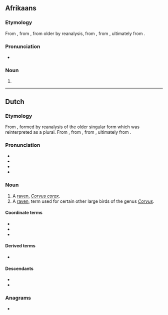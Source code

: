 {{also|Raaf|RAAF}}
==Afrikaans==

===Etymology===
From {{inh|af|nl|raaf}}, from {{inh|af|dum|rāve}}, from older {{m|dum|rāven}} by reanalysis, from {{inh|af|odt|*ravan}}, from {{inh|af|gem-pro|*hrabnaz}}, ultimately from {{der|af|ine-pro|*ḱorh₂-}}.

===Pronunciation===
* {{IPA|af|/rɑːf/}}

===Noun===
{{af-noun|rawe}}

# {{l|en|raven}}

{{topics|af|Birds}}

----

==Dutch==

===Etymology===
From {{inh|nl|dum|rāve}}, formed by reanalysis of the older singular form {{m|dum|rāven}} which was reinterpreted as a plural. From {{inh|nl|odt|ravan}}, from {{inh|nl|gmw-pro|*hrabn}}, from {{inh|nl|gem-pro|*hrabnaz}}, ultimately from {{der|nl|ine-pro|*ḱorh₂-}}.

===Pronunciation===
* {{audio|nl|Nl-raaf.ogg|audio}}
* {{IPA|nl|/raːf/}}
* {{hyphenation|nl|raaf}}
* {{rhymes|nl|aːf}}

===Noun===
{{nl-noun|m|g2=f|-ven|raafje}}

# A [[raven]], ''[[Corvus corax]]''.
# A [[raven]], term used for certain other large birds of the genus ''[[Corvus]]''.

====Coordinate terms====
* {{l|nl|kauw}}
* {{l|nl|kraai}}
* {{l|nl|roek}}

====Derived terms====
* {{l|nl|hoornraaf}}

====Descendants====
* {{desc|af|raaf}}
* {{desc|srn|rafru|bor=1}}

===Anagrams===
* {{l|nl|Afar}}

{{cln|nl|rebracketings}}
{{topics|nl|Corvids}}